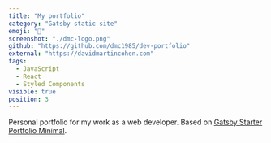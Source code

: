 ```yaml
---
title: "My portfolio"
category: "Gatsby static site"
emoji: "👀"
screenshot: "./dmc-logo.png"
github: "https://github.com/dmc1985/dev-portfolio"
external: "https://davidmartincohen.com"
tags:
  - JavaScript
  - React
  - Styled Components
visible: true
position: 3
---
```


Personal portfolio for my work as a web developer. Based on <a href="https://github.com/konstantinmuenster/gatsby-starter-portfolio-minimal" target="_blank" rel="nofollow noopener noreferrer" aria-label="External Link">Gatsby Starter Portfolio Minimal</a>.
